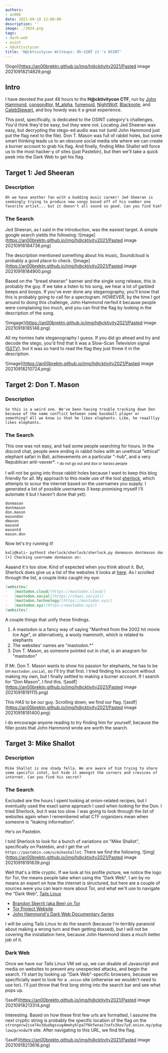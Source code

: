 ```yaml
---
authors:
- an00b
date: 2021-09-18 12:00:00
description: ''
image: ./2024.png
tags:
- dark-web
- osint
- h@cktivitycon
title: 'H@cktivitycon Writeups: Oh-SINT it''s OSINT'
---
```


![logo](https://an00brektn.github.io/img/h@cktivity2021/Pasted image 20210918214829.png)

## Intro
I have devoted the past 48 hours to the **H@cktivitycon CTF**, run by [John Hammond](https://www.youtube.com/channel/UCVeW9qkBjo3zosnqUbG7CFw), [congon4tor](https://twitter.com/congon4tor?lang=en), [M_alpha](https://twitter.com/M_alphaaa), [fumenoid](https://twitter.com/fumenoid?lang=en), [NightWolf](https://twitter.com/nightwolf780), [Blacknote](https://twitter.com/BlacknoteSec), and [CalebStewart](https://twitter.com/calebjstewart), and boy howdy was it a great experience.

This post, specifically, is dedicated to the OSINT category's challenges. You'd think they'd be easy, but they were not. Locating Jed Sheeran was easy, but decrypting the stego-ed audio was not (until John Hammond just put the flag next to the file). Don T. Mason was full of rabbit holes, but some smart thinking leads us to an obscure social media site where we can create a burner account to grab his flag. And finally, finding Mike Shallot will force us to the most hacker-y of sites (just Pastebin), but then we'll take a quick peek into the Dark Web to get his flag.

## Target 1: Jed Sheeran
### Description
`Oh we have another fan with a budding music career! Jed Sheeran is seemingly trying to produce new songs based off of his number one favorite artist... but it doesn't all sound so good. Can you find him?`

### The Search
Jed Sheeran, as I said in the introduction, was the easiest target. A simple google search yields the following:
![image](https://an00brektn.github.io/img/h@cktivity2021/Pasted image 20210918184736.png)

The description mentioned something about his music, Soundcloud is probably a good place to check.
![image](https://an00brektn.github.io/img/h@cktivity2021/Pasted image 20210918184900.png)

Based on the "bread sheeran" banner and the single song release, this is probably the guy. If we take a listen to his song, we hear a lot of garbled beeps and boops. If you've ever done any steganography, you'll know that this is probably going to call for a spectogram. *HOWEVER*, by the time I got around to doing this challenge, John Hammond nerfed it because people were complaining too much, and you can find the flag by looking in the description of the song.

![imgage](https://an00brektn.github.io/img/h@cktivity2021/Pasted image 20210918185148.png)

All my homies hate steganography I guess. If you did go ahead and try and decode the stego, you'd find that it was a Slow-Scan Television signal ([SSTV](https://www.sigidwiki.com/wiki/Slow-Scan_Television_(SSTV))), but it was so hard to read the flag they just threw it in the description.

![image](https://an00brektn.github.io/img/h@cktivity2021/Pasted image 20210918210724.png)

## Target 2: Don T. Mason
### Description
`So this is a weird one. We've been having trouble tracking down Don because of the name conflict between some baseball player or something? All we know is that he likes elephants. Like, he reaalllyy likes elephants.`

### The Search
This one was not easy, and had some people searching for hours. In the discord chat, people were ending in rabbit holes with an unethical "ethical" elephant safari in Bali, achievements on a particular "-hub", and a very Republican anti-vaxxer\*.
<sub>\* do not go out and dox or harass people</sub>

I will not be going into those rabbit holes because I want to keep this blog friendly for all. My approach to this made use of the tool [sherlock](https://github.com/sherlock-project/sherlock), which attempts to scour the internet based on the usernames you supply. I generated a list of possible usernames (I keep promising myself I'll automate it but I haven't done that yet):
```text
donmason
dontmason
don.mason
masondon
dmason
masond
masontd
mason.don
```

Now let's try running it!
```bash
kali@kali~ python3 sherlock/sherlock/sherlock.py donmason dontmason don.mason masondon dmason masond masontd mason.don
[+] Checking username donmason on:
```

Aaaand it's too slow. Kind of expected when you think about it. But, Sherlock does give us a list of the websites it looks at [here](https://github.com/sherlock-project/sherlock/blob/master/sites.md). As I scrolled through the list, a couple links caught my eye:

```markdown
[websites]
-   [mastodon.cloud](https://mastodon.cloud/)
-   [mastodon.social](https://chaos.social/)
-   [mastodon.technology](https://mastodon.xyz/)
-   [mastodon.xyz](https://mastodon.xyz/)
[websites]
```

A couple things that unify these findings.
1. A mastodon is a fancy way of saying "Manfred from the 2002 hit movie Ice Age", or alternatively, a wooly mammoth, which is related to elephants
2. The websites' names are "mastodon.\*"
3. Don T. Mason, as someone pointed out in chat, is an anagram for "mastodon"

If Mr. Don T. Mason wants to show his passion for elephants, he has to be on `mastodon.social`, so I'll try that first. I tried finding his account without making my own, but I finally settled to making a burner account. If I search for "Don Mason", I find this.
![asdf](https://an00brektn.github.io/img/h@cktivity2021/Pasted image 20210918191115.png)

This *HAS* to be our guy. Scrolling down, we find our flag.
![asdf](https://an00brektn.github.io/img/h@cktivity2021/Pasted image 20210918191400.png)

I do encourage anyone reading to try finding him for yourself, because the filler posts that John Hammond wrote are worth the search.

## Target 3: Mike Shallot

### Description
`Mike Shallot is one shady fella. We are aware of him trying to share some specific intel, but hide it amongst the corners and crevices of internet. Can you find his secret?`

### The Search
Excluded are the hours I spent looking at onion-related recipes, but I eventually used the exact same approach I used when looking for the Don. I tried Sherlock, but it was too slow. I was going to look through the list of websites again when I remembered what CTF organizers mean when someone is "leaking information".

He's on Pastebin. 

I told Sherlock to look for a bunch of variations on "Mike Shallot", specifically on Pastebin, and I get the url `https://pastebin.com/u/mikeshallot`. There we find the following.
![img](https://an00brektn.github.io/img/h@cktivity2021/Pasted image 20210918191839.png)

Well that's a little cryptic. If we look at his profile picture, we notice the logo for Tor, the means people take when using the "Dark Web". I am by no means an expert on how the internet is structured, but here are a couple of sources were you can learn more about Tor, and what we'll use to navigate the "Dark Web", [Tails Linux](https://tails.boum.org/)

- [Brandon Skerrit (aka Bee) on Tor](https://skerritt.blog/how-does-tor-really-work/)
- [Tor Project Website](https://www.torproject.org/)
- [John Hammond's Dark Web Documentary Series](https://youtube.com/playlist?list=PL1H1sBF1VAKU8aP5FC-makTTBknb1EWYC)

I will be using Tails Linux to do the search (because I'm terribly paranoid about making a wrong turn and then getting doxxed), but I will not be covering the installation here, because John Hammond does a much better job of it. 

### Dark Web
 Once we have our Tails Linux VM set up, we can disable all Javascript and media on websites to prevent any unexpected attacks, and begin the search. I'll start by looking up "Dark Web"-specific browsers, because we specificially want to look for a `.onion` site (otherwise we wouldn't need to use tor). I'll just throw that first long string into the search bar and see what pops up.

![asdf](https://an00brektn.github.io/img/h@cktivity2021/Pasted image 20210918213314.png)

 Interesting. Based on how these first few urls are formatted, I assume the next cryptic string is probably the specific location of the flag on the `strongerw2ise74v3duebgsvug4mehyhlpa7f6kfwnas7zofs3kov7yd.onion.my/pduplowzp/nndw79` site. After navigating to this URL, we find the flag.
 
 ![asdf](https://an00brektn.github.io/img/h@cktivity2021/Pasted image 20210918213616.png)